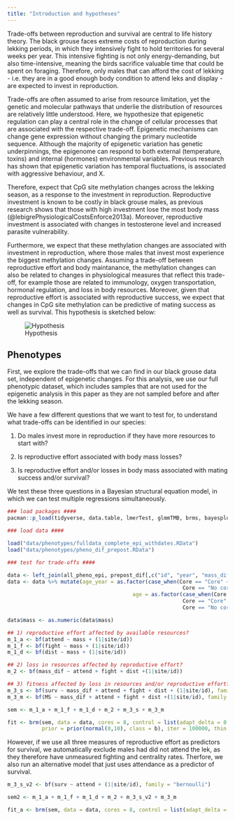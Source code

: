 ```yaml
---
title: "Introduction and hypotheses"
---
```


Trade-offs between reproduction and survival are central to life history theory. The black grouse faces extreme costs of reproduction during lekking periods, in which they intensively fight to hold territories for several weeks per year. This intensive fighting is not only energy-demanding, but also time-intensive, meaning the birds sacrifice valuable time that could be spent on foraging. Therefore, only males that can afford the cost of lekking - i.e. they are in a good enough body condition to attend leks and display - are expected to invest in reproduction.

Trade-offs are often assumed to arise from resource limitation, yet the genetic and molecular pathways that underlie the distribution of resources are relatively little understood. Here, we hypothesize that epigenetic regulation can play a central role in the change of cellular processes that are associated with the respective trade-off. Epigenetic mechanisms can change gene expression without changing the primary nucleotide sequence. Although the majority of epigenetic variation has genetic underpinnings, the epigenome can respond to both external (temperature, toxins) and internal (hormones) environmental variables. Previous research has shown that epigenetic variation has temporal fluctuations, is associated with aggressive behaviour, and X.

Therefore, expect that CpG site methylation changes across the lekking season, as a response to the investment in reproduction. Reproductive investment is known to be costly in black grouse males, as previous research shows that those with high investment lose the most body mass (@lebigrePhysiologicalCostsEnforce2013a). Moreover, reproductive investment is associated with changes in testosterone level and increased parasite vulnerability.

Furthermore, we expect that these methylation changes are associated with investment in reproduction, where those males that invest most experience the biggest methylation changes. Assuming a trade-off between reproductive effort and body maintanance, the methylation changes can also be related to changes in physiological measures that reflect this trade-off, for example those are related to immunology, oxygen transportation, hormonal regulation, and loss in body resources. Moreover, given that reproductive effort is associated with reproductive success, we expect that changes in CpG site methylation can be predictive of mating success as well as survival. This hypothesis is sketched below:

![Hypothesis](../plots/flowcharts/hypothesis.png)

## Phenotypes

First, we explore the trade-offs that we can find in our black grouse data set, independent of epigenetic changes. For this analysis, we use our full phenotypic dataset, which includes samples that are not used for the epigenetic analysis in this paper as they are not sampled before and after the lekking season.

We have a few different questions that we want to test for, to understand what trade-offs can be identified in our species:

1.  Do males invest more in reproduction if they have more resources to start with?

2.  Is reproductive effort associated with body mass losses?

3.  Is reproductive effort and/or losses in body mass associated with mating success and/or survival?

We test these three questions in a Bayesian structural equation model, in which we can test multiple regressions simultaneously.

```r
### load packages ####
pacman::p_load(tidyverse, data.table, lmerTest, glmmTMB, brms, bayesplot)

### load data ####

load("data/phenotypes/fulldata_complete_epi_withdates.RData")
load("data/phenotypes/pheno_dif_prepost.RData")

### test for trade-offs ####

data <- left_join(all_pheno_epi, prepost_dif[,c("id", "year", "mass_dif", "microf_dif", "trypa_dif", "ig_dif", "hct_dif")], by = c("year", "id"))
data <- data %>% mutate(age_year = as.factor(case_when(Core == "Core" ~ year - born,
                                                        Core == "No core" ~ NA)),
                                        age = as.factor(case_when(Core == "Core" & (year - born > 1) ~ "Adult",
                                                        Core == "Core" & (year - born == 1) ~ "Yearling",
                                                        Core == "No core" ~ "Adult")))

data$mass <- as.numeric(data$mass)    

## 1) reproductive effort affected by available resources?
m_1_a <- bf(attend ~ mass + (1|site/id))
m_1_f <- bf(fight ~ mass + (1|site/id))
m_1_d <- bf(dist ~ mass + (1|site/id))

## 2) loss in resources affected by reproductive effort?
m_2 <- bf(mass_dif ~ attend + fight + dist +(1|site/id))

## 3) fitness affected by loss in resources and/or reproductive effort?
m_3_s <- bf(surv ~ mass_dif + attend + fight + dist + (1|site/id), family = "bernoulli")
m_3_m <- bf(MS ~ mass_dif + attend + fight + dist +(1|site/id), family = "poisson")

sem <- m_1_a + m_1_f + m_1_d + m_2 + m_3_s + m_3_m

fit <- brm(sem, data = data, cores = 8, control = list(adapt_delta = 0.99, max_treedepth = 15),
           prior = prior(normal(0,10), class = b), iter = 100000, thin = 1000, warmup = 50000)

```

However, if we use all three measures of reproductive effort as predictors for survival, we automatically exclude males had did not attend the lek, as they therefore have unmeasured fighting and centrality rates. Therfore, we also run an alternative model that just uses attendance as a predictor of survival.

```r
m_3_s_v2 <- bf(surv ~ attend + (1|site/id), family = "bernoulli")

sem2 <- m_1_a + m_1_f + m_1_d + m_2 + m_3_s_v2 + m_3_m

fit_a <- brm(sem, data = data, cores = 8, control = list(adapt_delta = 0.99, max_treedepth = 15), prior = prior(normal(0,10), class = b), iter = 100000, thin = 1000, warmup = 50000)

```
